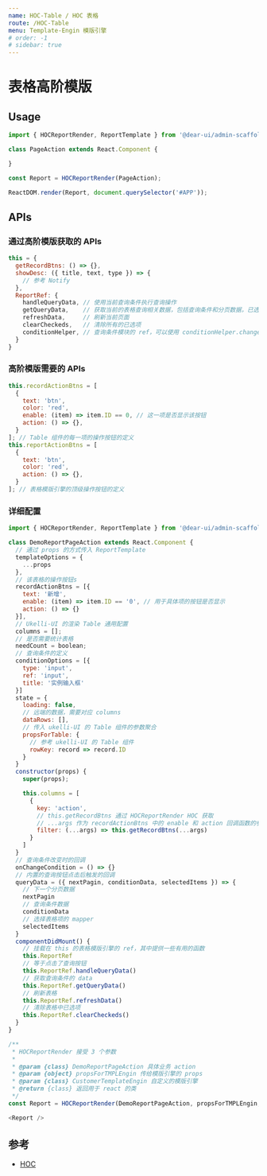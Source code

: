 ```yaml
---
name: HOC-Table / HOC 表格
route: /HOC-Table
menu: Template-Engin 模版引擎
# order: -1
# sidebar: true
---
```


# 表格高阶模版

## Usage

```js
import { HOCReportRender, ReportTemplate } from '@dear-ui/admin-scaffold/template-engine'

class PageAction extends React.Component {

}

const Report = HOCReportRender(PageAction);

ReactDOM.render(Report, document.querySelector('#APP'));
```

<!-- ## 图解 -->

<!-- ![](/public/assets/images/report-tmpl.png) -->

## APIs

### 通过高阶模版获取的 APIs

```js
this = {
  getRecordBtns: () => {},
  showDesc: ({ title, text, type }) => {
    // 参考 Notify
  },
  ReportRef: {
    handleQueryData, // 使用当前查询条件执行查询操作
    getQueryData,    // 获取当前的表格查询相关数据，包括查询条件和分页数据，已选项等
    refreshData,     // 刷新当前页面
    clearCheckeds,   // 清除所有的已选项
    conditionHelper, // 查询条件模块的 ref，可以使用 conditionHelper.changeValue 更改其中的值
  }
}
```

### 高阶模版需要的 APIs

```js
this.recordActionBtns = [
  {
    text: 'btn',
    color: 'red',
    enable: (item) => item.ID == 0, // 这一项是否显示该按钮
    action: () => {},
  }
]; // Table 组件的每一项的操作按钮的定义
this.reportActionBtns = [
  {
    text: 'btn',
    color: 'red',
    action: () => {},
  }
]; // 表格模版引擎的顶级操作按钮的定义
```

### 详细配置

```js
import { HOCReportRender, ReportTemplate } from '@dear-ui/admin-scaffold/template-engine'

class DemoReportPageAction extends React.Component {
  // 通过 props 的方式传入 ReportTemplate
  templateOptions = {
    ...props
  },
  // 该表格的操作按钮s
  recordActionBtns = [{
    text: '新增',
    enable: (item) => item.ID == '0', // 用于具体项的按钮是否显示
    action: () => {}
  }],
  // Ukelli-UI 的渲染 Table 通用配置
  columns = [];
  // 是否需要统计表格
  needCount = boolean;
  // 查询条件的定义
  conditionOptions = [{
    type: 'input',
    ref: 'input',
    title: '实例输入框'
  }]
  state = {
    loading: false,
    // 远端的数据，需要对应 columns
    dataRows: [],
    // 传入 ukelli-UI 的 Table 组件的参数聚合
    propsForTable: {
      // 参考 ukelli-UI 的 Table 组件
      rowKey: record => record.ID
    }
  }
  constructor(props) {
    super(props);

    this.columns = [
      {
        key: 'action',
        // this.getRecordBtns 通过 HOCReportRender HOC 获取
        // ...args 作为 recordActionBtns 中的 enable 和 action 回调函数的参数传入
        filter: (...args) => this.getRecordBtns(...args)
      }
    ]
  }
  // 查询条件改变时的回调
  onChangeCondition = () => {}
  // 内置的查询按钮点击后触发的回调
  queryData = ({ nextPagin, conditionData, selectedItems }) => {
    // 下一个分页数据
    nextPagin
    // 查询条件数据
    conditionData
    // 选择表格项的 mapper
    selectedItems
  }
  componentDidMount() {
    // 挂载在 this 的表格模版引擎的 ref，其中提供一些有用的函数
    this.ReportRef
    // 等于点击了查询按钮
    this.ReportRef.handleQueryData()
    // 获取查询条件的 data
    this.ReportRef.getQueryData()
    // 刷新表格
    this.ReportRef.refreshData()
    // 清除表格中已选项
    this.ReportRef.clearCheckeds()
  }
}

/** 
 * HOCReportRender 接受 3 个参数
 * 
 * @param {class} DemoReportPageAction 具体业务 action
 * @param {object} propsForTMPLEngin 传给模版引擎的 props
 * @param {class} CustomerTemplateEngin 自定义的模版引擎
 * @return {class} 返回用于 react 的类
 */
const Report = HOCReportRender(DemoReportPageAction, propsForTMPLEngin, CustomerTemplateEngin);

<Report />
```

## 参考

- [HOC](https://react.docschina.org/docs/higher-order-components.html)
